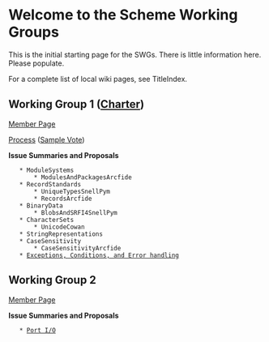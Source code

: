 = Welcome to the Scheme Working Groups =

This is the initial starting page for the SWGs. There is little information here. Please populate.

For a complete list of local wiki pages, see TitleIndex.

== Working Group 1 ([[http://www.scheme-reports.org/2009/working-group-1-charter.html|Charter]]) ==

[[MemberPagesWorkingGroupOne|Member Page]]

[[WorkingGroupOneProcess|Process]] ([[SampleVoteYakHandler|Sample Vote]])

'''Issue Summaries and Proposals'''

    * ModuleSystems
        * ModulesAndPackagesArcfide
    * RecordStandards
        * UniqueTypesSnellPym
        * RecordsArcfide
    * BinaryData
        * BlobsAndSRFI4SnellPym
    * CharacterSets
        * UnicodeCowan
    * StringRepresentations
    * CaseSensitivity
        * CaseSensitivityArcfide
    * [[ExceptionsErrorsAndConditions|Exceptions, Conditions, and Error handling]]


== Working Group 2 ==

[[MemberPagesWorkingGroupTwo|Member Page]]

'''Issue Summaries and Proposals'''

    * [[PortIo|Port I/O]]
